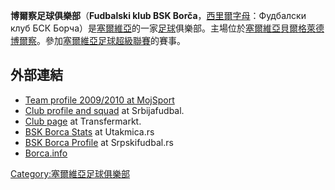 {{Football club infobox |
  clubname = BSK Borča|
  fullname = Fudbalski klub BSK Borča |
  image    = <!-- 檔案不存在 [[File:FK_BSK_Borca.png|150px]] ，可從英文維基百科取得 -->|
  nickname = |
  founded  = 1937 |
  ground   = [[Stadion_Borča|Stadion Borča]], <br />[[Belgrade|Belgrade]], [[Serbia|Serbia]] |
  capacity  = 4,000 |
  chairman = {{flagicon|Serbia}}  [[Obrad_Ćesarević|Obrad Ćesarević]]|
  director = {{flagicon|Serbia}}  [[Slobodan_Peličić|Slobodan Peličić]]|
  manager  = {{flagicon|Serbia}}  [[Veličko_Kaplanović|Veličko Kaplanović]]|
  league   = [[Serbian_SuperLiga|Serbian SuperLiga]]|
  season   = [[2010–11_Serbian_SuperLiga|2010–11]]|
  position = Serbian SuperLiga, 12th |
    pattern_la1=_whiteshoulders|pattern_b1=_whitecollar|pattern_ra1=_whiteshoulders|pattern_sh1=_white stripes|pattern_so1=|
 leftarm1=318CE7|body1=318CE7|rightarm1=318CE7|shorts1=318CE7|socks1=318CE7|
  pattern_la2=_blackshoulders|pattern_b2=_blackcollar|pattern_ra2=_blackshoulders|pattern_sh2=|
  leftarm2=FFFFFF|body2=FFFFFF|rightarm2=FFFFFF|shorts2=FFFFFF|socks2=FFFFFF|
}}

'''博爾察足球俱樂部'''（'''Fudbalski klub BSK Borča'''，[[西里爾字母|西里爾字母]]：Фудбалски клуб БСК Борча）是[[塞爾維亞|塞爾維亞]]的一家[[足球|足球]]俱樂部。主場位於[[塞爾維亞|塞爾維亞]][[貝爾格萊德|貝爾格萊德]][[博爾察|博爾察]]。參加[[塞爾維亞足球超級聯賽|塞爾維亞足球超級聯賽]]的賽事。

== 外部連結 ==
* [https://web.archive.org/web/20111015135448/http://www.mojsport.net/blog/bsk-borca-jsl-20092010/2292.html Team profile 2009/2010 at MojSport]
* [http://www.srbijafudbal.net/bsk.htm Club profile and squad] {{Wayback|url=http://www.srbijafudbal.net/bsk.htm |date=20120817213656 }} at Srbijafudbal.
* [http://www.transfermarkt.co.uk/en/fk-bsk-borca/startseite/verein_9060.html Club page] {{Wayback|url=http://www.transfermarkt.co.uk/en/fk-bsk-borca/startseite/verein_9060.html |date=20121021233107 }} at Transfermarkt.
* [http://www.utakmica.rs/klub/13-bsk-borca BSK Borca Stats] {{Wayback|url=http://www.utakmica.rs/klub/13-bsk-borca |date=20120917091045 }} at Utakmica.rs
* [https://web.archive.org/web/20120315173601/http://www.srpskifudbal.rs/bsk-borca/ BSK Borca Profile] at Srpskifudbal.rs
* [https://web.archive.org/web/20120225000828/http://borca.info/sport/fudbal Borca.info]

[[Category:塞爾維亞足球俱樂部|Category:塞爾維亞足球俱樂部]]